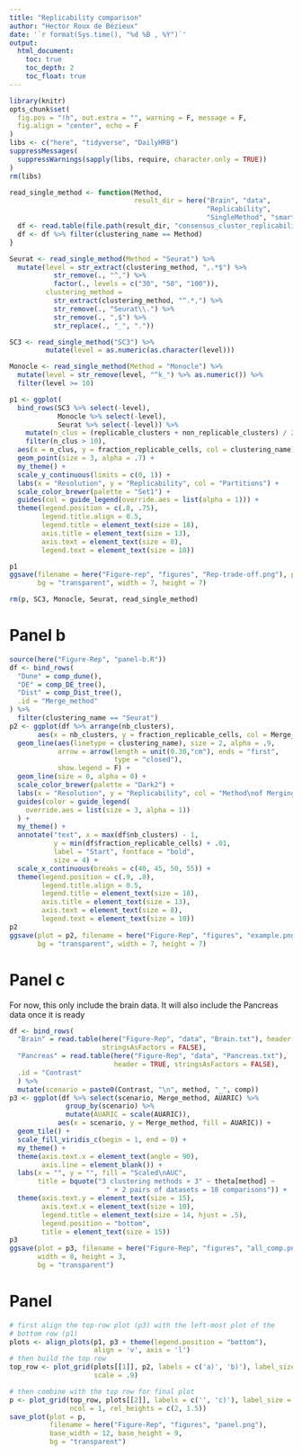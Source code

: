 ```yaml
---
title: "Replicability comparison"
author: "Hector Roux de Bézieux"
date: '`r format(Sys.time(), "%d %B , %Y")`'
output:
  html_document:
    toc: true
    toc_depth: 2
    toc_float: true
---
```


```r
library(knitr)
opts_chunk$set(
  fig.pos = "!h", out.extra = "", warning = F, message = F,
  fig.align = "center", echo = F
)
libs <- c("here", "tidyverse", "DailyHRB")
suppressMessages(
  suppressWarnings(sapply(libs, require, character.only = TRUE))
)
rm(libs)
```


```r
read_single_method <- function(Method,
                               result_dir = here("Brain", "data",
                                                 "Replicability", 
                                                 "SingleMethod", "smart")) {
  df <- read.table(file.path(result_dir, "consensus_cluster_replicability.txt"))
  df <- df %>% filter(clustering_name == Method)
}

Seurat <- read_single_method(Method = "Seurat") %>% 
  mutate(level = str_extract(clustering_method, ",.*$") %>%
           str_remove(., "^,") %>%
           factor(., levels = c("30", "50", "100")),
         clustering_method = 
           str_extract(clustering_method, "^.*,") %>%
           str_remove(., "Seurat\\.") %>%
           str_remove(., ",$") %>%
           str_replace(., "_", "."))

SC3 <- read_single_method("SC3") %>%
         mutate(level = as.numeric(as.character(level)))

Monocle <- read_single_method(Method = "Monocle") %>% 
  mutate(level = str_remove(level, "^k_") %>% as.numeric()) %>%
  filter(level >= 10)
```

```r
p1 <- ggplot(
  bind_rows(SC3 %>% select(-level),
            Monocle %>% select(-level),
            Seurat %>% select(-level)) %>%
    mutate(n_clus = (replicable_clusters + non_replicable_clusters) / 2) %>%
    filter(n_clus > 10),
  aes(x = n_clus, y = fraction_replicable_cells, col = clustering_name)) +
  geom_point(size = 3, alpha = .7) +
  my_theme() +
  scale_y_continuous(limits = c(0, 1)) +
  labs(x = "Resolution", y = "Replicability", col = "Partitions") +
  scale_color_brewer(palette = "Set1") +
  guides(col = guide_legend(override.aes = list(alpha = 1))) +
  theme(legend.position = c(.8, .75),
        legend.title.align = 0.5,
        legend.title = element_text(size = 18),
        axis.title = element_text(size = 13),
        axis.text = element_text(size = 8),
        legend.text = element_text(size = 10))

p1
ggsave(filename = here("Figure-rep", "figures", "Rep-trade-off.png"), plot = p1,
       bg = "transparent", width = 7, height = 7)
```

```r
rm(p, SC3, Monocle, Seurat, read_single_method)
```

# Panel b

```r
source(here("Figure-Rep", "panel-b.R"))
df <- bind_rows(
  "Dune" = comp_dune(),
  "DE" = comp_DE_tree(),
  "Dist" = comp_Dist_tree(),
  .id = "Merge_method"
) %>%
  filter(clustering_name == "Seurat")
p2 <- ggplot(df %>% arrange(nb_clusters),
       aes(x = nb_clusters, y = fraction_replicable_cells, col = Merge_method)) +
  geom_line(aes(linetype = clustering_name), size = 2, alpha = .9,
            arrow = arrow(length = unit(0.30,"cm"), ends = "first", 
                          type = "closed"),
            show.legend = F) +
  geom_line(size = 0, alpha = 0) +
  scale_color_brewer(palette = "Dark2") +
  labs(x = "Resolution", y = "Replicability", col = "Method\nof Merging") +
  guides(color = guide_legend(
    override.aes = list(size = 3, alpha = 1))
  ) +
  my_theme() +
  annotate("text", x = max(df$nb_clusters) - 1,
           y = min(df$fraction_replicable_cells) + .01,
           label = "Start", fontface = "bold",
           size = 4) +
  scale_x_continuous(breaks = c(40, 45, 50, 55)) +
  theme(legend.position = c(.9, .8),
        legend.title.align = 0.5,
        legend.title = element_text(size = 18),
        axis.title = element_text(size = 13),
        axis.text = element_text(size = 8),
        legend.text = element_text(size = 10))
p2
ggsave(plot = p2, filename = here("Figure-Rep", "figures", "example.png"),
       bg = "transparent", width = 7, height = 7)
```

# Panel c

For now, this only include the brain data. It will also include the Pancreas data once it is ready

```r
df <- bind_rows(
  "Brain" = read.table(here("Figure-Rep", "data", "Brain.txt"), header = TRUE,
                       stringsAsFactors = FALSE),
  "Pancreas" = read.table(here("Figure-Rep", "data", "Pancreas.txt"),
                          header = TRUE, stringsAsFactors = FALSE),
  .id = "Contrast"
  ) %>%
  mutate(scenario = paste0(Contrast, "\n", method, "_", comp))
p3 <- ggplot(df %>% select(scenario, Merge_method, AUARIC) %>%
              group_by(scenario) %>%
              mutate(AUARIC = scale(AUARIC)),
            aes(x = scenario, y = Merge_method, fill = AUARIC)) +
  geom_tile() +
  scale_fill_viridis_c(begin = 1, end = 0) +
  my_theme() +
  theme(axis.text.x = element_text(angle = 90),
        axis.line = element_blank()) +
  labs(x = "", y = "", fill = "Scaled\nAUC",
       title = bquote("3 clustering methods × 3" ~ theta[method] ~
                        " × 2 pairs of datasets = 18 comparisons")) +
  theme(axis.text.y = element_text(size = 15),
        axis.text.x = element_text(size = 10),
        legend.title = element_text(size = 14, hjust = .5),
        legend.position = "bottom",
        title = element_text(size = 15))
p3
ggsave(plot = p3, filename = here("Figure-Rep", "figures", "all_comp.png"),
       width = 8, height = 3,
       bg = "transparent")
```

# Panel 

```r
# first align the top-row plot (p3) with the left-most plot of the
# bottom row (p1)
plots <- align_plots(p1, p3 + theme(legend.position = "bottom"),
                     align = 'v', axis = 'l')
# then build the top row
top_row <- plot_grid(plots[[1]], p2, labels = c('a)', 'b)'), label_size = 15,
                     scale = .9)

# then combine with the top row for final plot
p <- plot_grid(top_row, plots[[2]], labels = c('', 'c)'), label_size = 15,
               ncol = 1, rel_heights = c(2, 1.5))
save_plot(plot = p, 
          filename = here("Figure-Rep", "figures", "panel.png"),
          base_width = 12, base_height = 9,
          bg = "transparent")
```